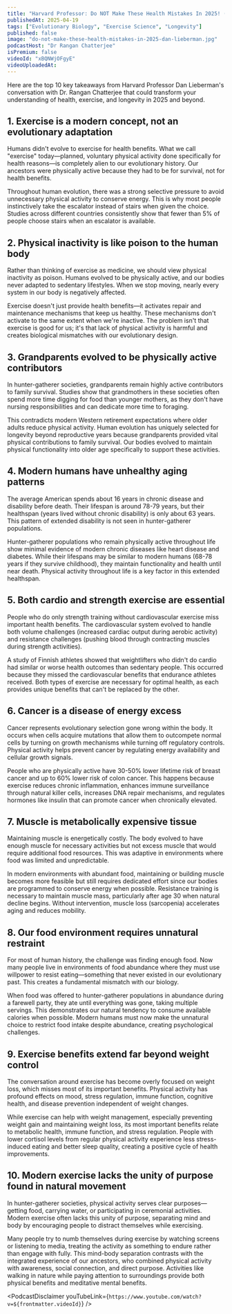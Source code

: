 ```yaml
---
title: "Harvard Professor: Do NOT Make These Health Mistakes In 2025! (Especially After 40+) | Dan Lieberman"
publishedAt: 2025-04-19
tags: ["Evolutionary Biology", "Exercise Science", "Longevity"]
published: false
image: "do-not-make-these-health-mistakes-in-2025-dan-lieberman.jpg"
podcastHost: "Dr Rangan Chatterjee"
isPremium: false
videoId: "xBQNWjOFgyE"
videoUploadedAt:
---
```



<PodcastSummaryPageLayout frontmatter={frontmatter}>

Here are the top 10 key takeaways from Harvard Professor Dan Lieberman's conversation with Dr. Rangan Chatterjee that could transform your understanding of health, exercise, and longevity in 2025 and beyond.

## 1. Exercise is a modern concept, not an evolutionary adaptation

Humans didn't evolve to exercise for health benefits. What we call "exercise" today—planned, voluntary physical activity done specifically for health reasons—is completely alien to our evolutionary history. Our ancestors were physically active because they had to be for survival, not for health benefits.

Throughout human evolution, there was a strong selective pressure to avoid unnecessary physical activity to conserve energy. This is why most people instinctively take the escalator instead of stairs when given the choice. Studies across different countries consistently show that fewer than 5% of people choose stairs when an escalator is available.

## 2. Physical inactivity is like poison to the human body

Rather than thinking of exercise as medicine, we should view physical inactivity as poison. Humans evolved to be physically active, and our bodies never adapted to sedentary lifestyles. When we stop moving, nearly every system in our body is negatively affected.

Exercise doesn't just provide health benefits—it activates repair and maintenance mechanisms that keep us healthy. These mechanisms don't activate to the same extent when we're inactive. The problem isn't that exercise is good for us; it's that lack of physical activity is harmful and creates biological mismatches with our evolutionary design.

## 3. Grandparents evolved to be physically active contributors

In hunter-gatherer societies, grandparents remain highly active contributors to family survival. Studies show that grandmothers in these societies often spend more time digging for food than younger mothers, as they don't have nursing responsibilities and can dedicate more time to foraging.

This contradicts modern Western retirement expectations where older adults reduce physical activity. Human evolution has uniquely selected for longevity beyond reproductive years because grandparents provided vital physical contributions to family survival. Our bodies evolved to maintain physical functionality into older age specifically to support these activities.

## 4. Modern humans have unhealthy aging patterns

The average American spends about 16 years in chronic disease and disability before death. Their lifespan is around 78-79 years, but their healthspan (years lived without chronic disability) is only about 63 years. This pattern of extended disability is not seen in hunter-gatherer populations.

Hunter-gatherer populations who remain physically active throughout life show minimal evidence of modern chronic diseases like heart disease and diabetes. While their lifespans may be similar to modern humans (68-78 years if they survive childhood), they maintain functionality and health until near death. Physical activity throughout life is a key factor in this extended healthspan.

## 5. Both cardio and strength exercise are essential

People who do only strength training without cardiovascular exercise miss important health benefits. The cardiovascular system evolved to handle both volume challenges (increased cardiac output during aerobic activity) and resistance challenges (pushing blood through contracting muscles during strength activities).

A study of Finnish athletes showed that weightlifters who didn't do cardio had similar or worse health outcomes than sedentary people. This occurred because they missed the cardiovascular benefits that endurance athletes received. Both types of exercise are necessary for optimal health, as each provides unique benefits that can't be replaced by the other.

## 6. Cancer is a disease of energy excess

Cancer represents evolutionary selection gone wrong within the body. It occurs when cells acquire mutations that allow them to outcompete normal cells by turning on growth mechanisms while turning off regulatory controls. Physical activity helps prevent cancer by regulating energy availability and cellular growth signals.

People who are physically active have 30-50% lower lifetime risk of breast cancer and up to 60% lower risk of colon cancer. This happens because exercise reduces chronic inflammation, enhances immune surveillance through natural killer cells, increases DNA repair mechanisms, and regulates hormones like insulin that can promote cancer when chronically elevated.

## 7. Muscle is metabolically expensive tissue

Maintaining muscle is energetically costly. The body evolved to have enough muscle for necessary activities but not excess muscle that would require additional food resources. This was adaptive in environments where food was limited and unpredictable.

In modern environments with abundant food, maintaining or building muscle becomes more feasible but still requires dedicated effort since our bodies are programmed to conserve energy when possible. Resistance training is necessary to maintain muscle mass, particularly after age 30 when natural decline begins. Without intervention, muscle loss (sarcopenia) accelerates aging and reduces mobility.

## 8. Our food environment requires unnatural restraint

For most of human history, the challenge was finding enough food. Now many people live in environments of food abundance where they must use willpower to resist eating—something that never existed in our evolutionary past. This creates a fundamental mismatch with our biology.

When food was offered to hunter-gatherer populations in abundance during a farewell party, they ate until everything was gone, taking multiple servings. This demonstrates our natural tendency to consume available calories when possible. Modern humans must now make the unnatural choice to restrict food intake despite abundance, creating psychological challenges.

## 9. Exercise benefits extend far beyond weight control

The conversation around exercise has become overly focused on weight loss, which misses most of its important benefits. Physical activity has profound effects on mood, stress regulation, immune function, cognitive health, and disease prevention independent of weight changes.

While exercise can help with weight management, especially preventing weight gain and maintaining weight loss, its most important benefits relate to metabolic health, immune function, and stress regulation. People with lower cortisol levels from regular physical activity experience less stress-induced eating and better sleep quality, creating a positive cycle of health improvements.

## 10. Modern exercise lacks the unity of purpose found in natural movement

In hunter-gatherer societies, physical activity serves clear purposes—getting food, carrying water, or participating in ceremonial activities. Modern exercise often lacks this unity of purpose, separating mind and body by encouraging people to distract themselves while exercising.

Many people try to numb themselves during exercise by watching screens or listening to media, treating the activity as something to endure rather than engage with fully. This mind-body separation contrasts with the integrated experience of our ancestors, who combined physical activity with awareness, social connection, and direct purpose. Activities like walking in nature while paying attention to surroundings provide both physical benefits and meditative mental benefits.

<PodcastDisclaimer
  youTubeLink={`https://www.youtube.com/watch?v=${frontmatter.videoId}`}
/>

</PodcastSummaryPageLayout>
